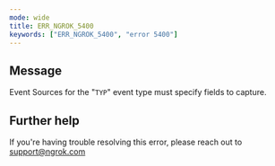 ```yaml
---
mode: wide
title: ERR_NGROK_5400
keywords: ["ERR_NGROK_5400", "error 5400"]
---
```


## Message

Event Sources for the "`TYP`" event type must specify fields to capture.

## Further help

If you're having trouble resolving this error, please reach out to [support@ngrok.com](mailto:support@ngrok.com?subject=Help%20with%20ERR_NGROK_5400)
